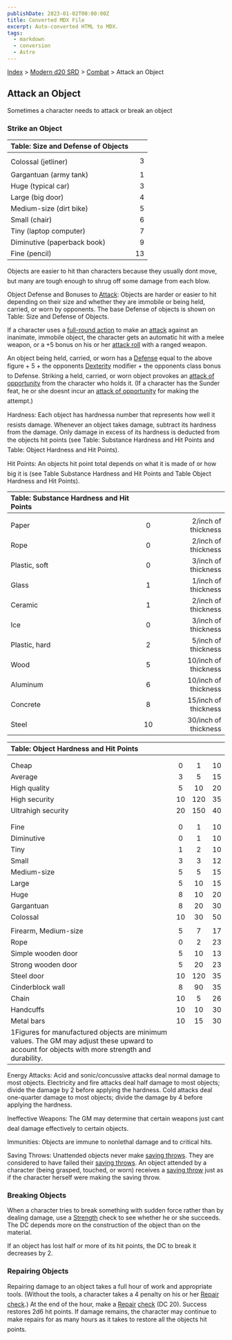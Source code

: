 ```yaml
---
publishDate: 2023-01-02T00:00:00Z
title: Converted MDX File
excerpt: Auto-converted HTML to MDX.
tags:
  - markdown
  - conversion
  - Astro
---
```


[Index](-index) > [Modern d20 SRD](modern-d20-srd-index) > [Combat](modern-d20-srd-combat-index) > Attack an Object

## Attack an Object

Sometimes a character needs to attack or break an object

### Strike an Object

| Table: Size and Defense of Objects |     |
| :--------------------------------- | --: |
|                                    |     |
| Colossal (jetliner)                |   3 |
| Gargantuan (army tank)             |   1 |
| Huge (typical car)                 |   3 |
| Large (big door)                   |   4 |
| Medium-size (dirt bike)            |   5 |
| Small (chair)                      |   6 |
| Tiny (laptop computer)             |   7 |
| Diminutive (paperback book)        |   9 |
| Fine (pencil)                      |  13 |

Objects are easier to hit than characters because they usually dont move, but many are tough enough to shrug off some damage from each blow.

Object Defense and Bonuses to [Attack](modern-d20-srd-combat-attack-bonus): Objects are harder or easier to hit depending on their size and whether they are immobile or being held, carried, or worn by opponents. The base Defense of objects is shown on Table: Size and Defense of Objects.

If a character uses a [full-round
action](modern-d20-srd-combat-full-round-actions) to make an [attack](modern-d20-srd-combat-attack-roll) against an inanimate, immobile object, the character gets an automatic hit with a melee weapon, or a +5 bonus on his or her [attack
roll](modern-d20-srd-combat-attack-roll) with a ranged weapon.

An object being held, carried, or worn has a [Defense](modern-d20-srd-combat-defense) equal to the above figure + 5 + the opponents [Dexterity](modern-d20-srd-basics-ability-scores) modifier + the opponents class bonus to Defense. Striking a held, carried, or worn object provokes an [attack
of opportunity](modern-d20-srd-combat-attacks-of-opportunity) from the character who holds it. (If a character has the Sunder feat, he or she doesnt incur an [attack
of opportunity](modern-d20-srd-combat-attacks-of-opportunity) for making the attempt.)

Hardness: Each object has hardnessa number that represents how well it resists damage. Whenever an object takes damage, subtract its hardness from the damage. Only damage in excess of its hardness is deducted from the objects hit points (see Table: Substance Hardness and Hit Points and Table: Object Hardness and Hit Points).

Hit Points: An objects hit point total depends on what it is made of or how big it is (see Table Substance Hardness and Hit Points and Table Object Hardness and Hit Points).

| Table: Substance Hardness and Hit Points |     |                      |
| :--------------------------------------- | :-: | -------------------: |
|                                          |     |                      |
| Paper                                    |  0  |  2/inch of thickness |
| Rope                                     |  0  |  2/inch of thickness |
| Plastic, soft                            |  0  |  3/inch of thickness |
| Glass                                    |  1  |  1/inch of thickness |
| Ceramic                                  |  1  |  2/inch of thickness |
| Ice                                      |  0  |  3/inch of thickness |
| Plastic, hard                            |  2  |  5/inch of thickness |
| Wood                                     |  5  | 10/inch of thickness |
| Aluminum                                 |  6  | 10/inch of thickness |
| Concrete                                 |  8  | 15/inch of thickness |
| Steel                                    | 10  | 30/inch of thickness |

| Table: Object Hardness and Hit Points                                                                                                          |     |     |     |
| :--------------------------------------------------------------------------------------------------------------------------------------------- | :-: | :-: | --: |
|                                                                                                                                                |     |     |     |
|                                                                                                                                                |     |     |     |
| Cheap                                                                                                                                          |  0  |  1  |  10 |
| Average                                                                                                                                        |  3  |  5  |  15 |
| High quality                                                                                                                                   |  5  | 10  |  20 |
| High security                                                                                                                                  | 10  | 120 |  35 |
| Ultrahigh security                                                                                                                             | 20  | 150 |  40 |
|                                                                                                                                                |     |     |     |
|                                                                                                                                                |     |     |     |
| Fine                                                                                                                                           |  0  |  1  |  10 |
| Diminutive                                                                                                                                     |  0  |  1  |  10 |
| Tiny                                                                                                                                           |  1  |  2  |  10 |
| Small                                                                                                                                          |  3  |  3  |  12 |
| Medium-size                                                                                                                                    |  5  |  5  |  15 |
| Large                                                                                                                                          |  5  | 10  |  15 |
| Huge                                                                                                                                           |  8  | 10  |  20 |
| Gargantuan                                                                                                                                     |  8  | 20  |  30 |
| Colossal                                                                                                                                       | 10  | 30  |  50 |
|                                                                                                                                                |     |     |     |
| Firearm, Medium-size                                                                                                                           |  5  |  7  |  17 |
| Rope                                                                                                                                           |  0  |  2  |  23 |
| Simple wooden door                                                                                                                             |  5  | 10  |  13 |
| Strong wooden door                                                                                                                             |  5  | 20  |  23 |
| Steel door                                                                                                                                     | 10  | 120 |  35 |
| Cinderblock wall                                                                                                                               |  8  | 90  |  35 |
| Chain                                                                                                                                          | 10  |  5  |  26 |
| Handcuffs                                                                                                                                      | 10  | 10  |  30 |
| Metal bars                                                                                                                                     | 10  | 15  |  30 |
| 1Figures for manufactured objects are minimum values. The GM may adjust these upward to account for objects with more strength and durability. |     |     |     |

Energy Attacks: Acid and sonic/concussive attacks deal normal damage to most objects. Electricity and fire attacks deal half damage to most objects; divide the damage by 2 before applying the hardness. Cold attacks deal one-quarter damage to most objects; divide the damage by 4 before applying the hardness.

Ineffective Weapons: The GM may determine that certain weapons just cant deal damage effectively to certain objects.

Immunities: Objects are immune to nonlethal damage and to critical hits.

Saving Throws: Unattended objects never make [saving
throws](modern-d20-srd-basics-saving-throws). They are considered to have failed their [saving
throws](modern-d20-srd-basics-saving-throws). An object attended by a character (being grasped, touched, or worn) receives a [saving
throw](modern-d20-srd-basics-saving-throws) just as if the character herself were making the saving throw.

### Breaking Objects

When a character tries to break something with sudden force rather than by dealing damage, use a [Strength](modern-d20-srd-basics-ability-scores) check to see whether he or she succeeds. The DC depends more on the construction of the object than on the material.

If an object has lost half or more of its hit points, the DC to break it decreases by 2.

### Repairing Objects

Repairing damage to an object takes a full hour of work and appropriate tools. (Without the tools, a character takes a 4 penalty on his or her [Repair](modern-d20-srd-skills-repair) [check](modern-d20-srd-skills-skill-basics-php#skill-check-index).) At the end of the hour, make a [Repair](modern-d20-srd-skills-repair) [check](modern-d20-srd-skills-skill-basics-php#skill-check-index) (DC 20). Success restores 2d6 hit points. If damage remains, the character may continue to make repairs for as many hours as it takes to restore all the objects hit points.
